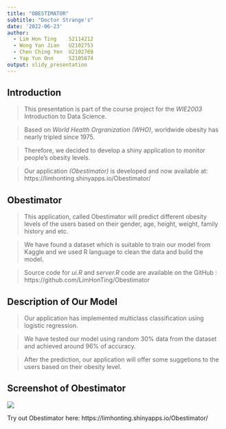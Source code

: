 ```yaml
---
title: "OBESTIMATOR"
subtitle: "Doctor Strange's"
date: '2022-06-23'
author:
  - Lim Hon Ting    S2114212
  - Wong Yan Jian 	U2102753
  - Chen Ching Yen	U2102769
  - Yap Yun Onn	    S2105674
output: slidy_presentation
---
```


## Introduction

>This presentation is part of the course project for the *WIE2003* Introduction to Data Science.

>Based on *World Health Orgranization (WHO)*, worldwide obesity has nearly tripled since 1975.

>Therefore, we decided to develop a shiny application to monitor people's obesity levels. 

>Our application *(Obestimator)* is developed and now available at:
https://limhonting.shinyapps.io/Obestimator/

## Obestimator

>This application, called Obestimator will predict different obesity levels of the users based on their gender, age, height, weight, family history and etc.

>We have found a dataset which is suitable to train our model from Kaggle and we used R language to clean the data and build the model.

>Source code for *ui.R* and *server.R* code are available on the GitHub : https://github.com/LimHonTing/Obestimator

## Description of Our Model

>Our application has implemented multiclass classification using logistic regression.

>We have tested our model using random 30% data from the dataset and achieved around 96% of accuracy.

>After the prediction, our application will offer some suggetions to the users based on their obesity level.

## Screenshot of Obestimator

![](screenshot.png)
<!-- Limit image width and height -->
<style type='text/css'>
img {
    max-height: 560px;
    max-width: 964px;
}
</style>

<!-- Center image on slide -->
<script src="http://ajax.aspnetcdn.com/ajax/jQuery/jquery-1.7.min.js"></script>
<script type='text/javascript'>
$(function() {
    $("p:has(img)").addClass('centered');
});
</script>

Try out Obestimator here:
https://limhonting.shinyapps.io/Obestimator/